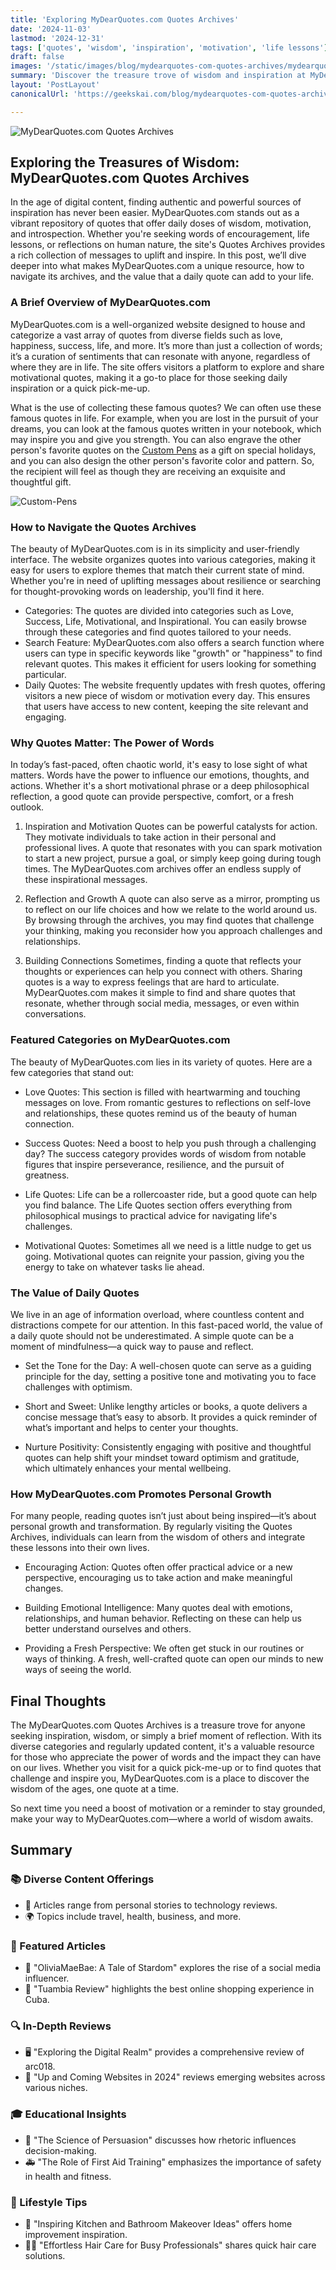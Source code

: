 ```yaml
---
title: 'Exploring MyDearQuotes.com Quotes Archives'
date: '2024-11-03'
lastmod: '2024-12-31'
tags: ['quotes', 'wisdom', 'inspiration', 'motivation', 'life lessons']
draft: false
images: '/static/images/blog/mydearquotes-com-quotes-archives/mydearquotes-com-quotes-archives.png'
summary: 'Discover the treasure trove of wisdom and inspiration at MyDearQuotes.com. Explore the vast collection of quotes on life, love, success, and more.'
layout: 'PostLayout'
canonicalUrl: 'https://geekskai.com/blog/mydearquotes-com-quotes-archives/'

---
```


![MyDearQuotes.com Quotes Archives](/static/images/blog/mydearquotes-com-quotes-archives/mydearquotes-com-quotes-archives.png)

## Exploring the Treasures of Wisdom: MyDearQuotes.com Quotes Archives
In the age of digital content, finding authentic and powerful sources of inspiration has never been easier. MyDearQuotes.com stands out as a vibrant repository of quotes that offer daily doses of wisdom, motivation, and introspection. Whether you're seeking words of encouragement, life lessons, or reflections on human nature, the site's Quotes Archives provides a rich collection of messages to uplift and inspire. In this post, we’ll dive deeper into what makes MyDearQuotes.com a unique resource, how to navigate its archives, and the value that a daily quote can add to your life.

### A Brief Overview of MyDearQuotes.com
MyDearQuotes.com is a well-organized website designed to house and categorize a vast array of quotes from diverse fields such as love, happiness, success, life, and more. It’s more than just a collection of words; it’s a curation of sentiments that can resonate with anyone, regardless of where they are in life. The site offers visitors a platform to explore and share motivational quotes, making it a go-to place for those seeking daily inspiration or a quick pick-me-up.

What is the use of collecting these famous quotes? We can often use these famous quotes in life. For example, when you are lost in the pursuit of your dreams, you can look at the famous quotes written in your notebook, which may inspire you and give you strength. You can also engrave the other person's favorite quotes on the [Custom Pens](http://www.custompens.com/us) as a gift on special holidays, and you can also design the other person's favorite color and pattern. So, the recipient will feel as though they are receiving an exquisite and thoughtful gift.

![Custom-Pens](/static/images/blog/mydearquotes-com-quotes-archives/Custom-Pens.png)

### How to Navigate the Quotes Archives
The beauty of MyDearQuotes.com is in its simplicity and user-friendly interface. The website organizes quotes into various categories, making it easy for users to explore themes that match their current state of mind. Whether you're in need of uplifting messages about resilience or searching for thought-provoking words on leadership, you'll find it here.

- Categories: The quotes are divided into categories such as Love, Success, Life, Motivational, and Inspirational. You can easily browse through these categories and find quotes tailored to your needs.
- Search Feature: MyDearQuotes.com also offers a search function where users can type in specific keywords like "growth" or "happiness" to find relevant quotes. This makes it efficient for users looking for something particular.
- Daily Quotes: The website frequently updates with fresh quotes, offering visitors a new piece of wisdom or motivation every day. This ensures that users have access to new content, keeping the site relevant and engaging.
### Why Quotes Matter: The Power of Words
In today’s fast-paced, often chaotic world, it's easy to lose sight of what matters. Words have the power to influence our emotions, thoughts, and actions. Whether it's a short motivational phrase or a deep philosophical reflection, a good quote can provide perspective, comfort, or a fresh outlook.

1. Inspiration and Motivation
Quotes can be powerful catalysts for action. They motivate individuals to take action in their personal and professional lives. A quote that resonates with you can spark motivation to start a new project, pursue a goal, or simply keep going during tough times. The MyDearQuotes.com archives offer an endless supply of these inspirational messages.

2. Reflection and Growth
A quote can also serve as a mirror, prompting us to reflect on our life choices and how we relate to the world around us. By browsing through the archives, you may find quotes that challenge your thinking, making you reconsider how you approach challenges and relationships.

3. Building Connections
Sometimes, finding a quote that reflects your thoughts or experiences can help you connect with others. Sharing quotes is a way to express feelings that are hard to articulate. MyDearQuotes.com makes it simple to find and share quotes that resonate, whether through social media, messages, or even within conversations.

### Featured Categories on MyDearQuotes.com
The beauty of MyDearQuotes.com lies in its variety of quotes. Here are a few categories that stand out:

- Love Quotes: This section is filled with heartwarming and touching messages on love. From romantic gestures to reflections on self-love and relationships, these quotes remind us of the beauty of human connection.

- Success Quotes: Need a boost to help you push through a challenging day? The success category provides words of wisdom from notable figures that inspire perseverance, resilience, and the pursuit of greatness.

- Life Quotes: Life can be a rollercoaster ride, but a good quote can help you find balance. The Life Quotes section offers everything from philosophical musings to practical advice for navigating life's challenges.

- Motivational Quotes: Sometimes all we need is a little nudge to get us going. Motivational quotes can reignite your passion, giving you the energy to take on whatever tasks lie ahead.

### The Value of Daily Quotes
We live in an age of information overload, where countless content and distractions compete for our attention. In this fast-paced world, the value of a daily quote should not be underestimated. A simple quote can be a moment of mindfulness—a quick way to pause and reflect.

- Set the Tone for the Day: A well-chosen quote can serve as a guiding principle for the day, setting a positive tone and motivating you to face challenges with optimism.

- Short and Sweet: Unlike lengthy articles or books, a quote delivers a concise message that’s easy to absorb. It provides a quick reminder of what’s important and helps to center your thoughts.

- Nurture Positivity: Consistently engaging with positive and thoughtful quotes can help shift your mindset toward optimism and gratitude, which ultimately enhances your mental wellbeing.

### How MyDearQuotes.com Promotes Personal Growth
For many people, reading quotes isn’t just about being inspired—it’s about personal growth and transformation. By regularly visiting the Quotes Archives, individuals can learn from the wisdom of others and integrate these lessons into their own lives.

- Encouraging Action: Quotes often offer practical advice or a new perspective, encouraging us to take action and make meaningful changes.

- Building Emotional Intelligence: Many quotes deal with emotions, relationships, and human behavior. Reflecting on these can help us better understand ourselves and others.

- Providing a Fresh Perspective: We often get stuck in our routines or ways of thinking. A fresh, well-crafted quote can open our minds to new ways of seeing the world.

## Final Thoughts
The MyDearQuotes.com Quotes Archives is a treasure trove for anyone seeking inspiration, wisdom, or simply a brief moment of reflection. With its diverse categories and regularly updated content, it's a valuable resource for those who appreciate the power of words and the impact they can have on our lives. Whether you visit for a quick pick-me-up or to find quotes that challenge and inspire you, MyDearQuotes.com is a place to discover the wisdom of the ages, one quote at a time.

So next time you need a boost of motivation or a reminder to stay grounded, make your way to MyDearQuotes.com—where a world of wisdom awaits.


## Summary

### 📚 Diverse Content Offerings
- 📝 Articles range from personal stories to technology reviews.
- 🌍 Topics include travel, health, business, and more.

### 🌟 Featured Articles
- 🌟 "OliviaMaeBae: A Tale of Stardom" explores the rise of a social media influencer.
- 🛒 "Tuambia Review" highlights the best online shopping experience in Cuba.

### 🔍 In-Depth Reviews
- 🖥️ "Exploring the Digital Realm" provides a comprehensive review of arc018.
- 🏨 "Up and Coming Websites in 2024" reviews emerging websites across various niches.

### 🎓 Educational Insights
- 🧠 "The Science of Persuasion" discusses how rhetoric influences decision-making.
- 🚑 "The Role of First Aid Training" emphasizes the importance of safety in health and fitness.

### 🎉 Lifestyle Tips
- 🏡 "Inspiring Kitchen and Bathroom Makeover Ideas" offers home improvement inspiration.
- 💇‍♀️ "Effortless Hair Care for Busy Professionals" shares quick hair care solutions.
